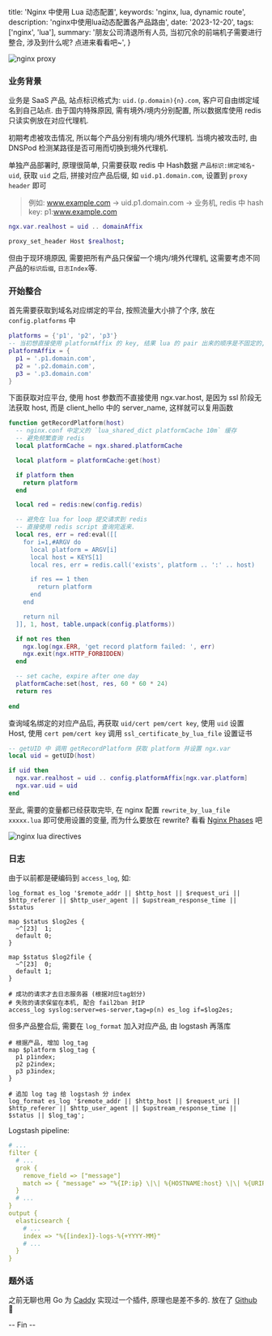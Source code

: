   title: 'Nginx 中使用 Lua 动态配置',
  keywords: 'nginx, lua, dynamic route',
  description: 'nginx中使用lua动态配置各产品路由',
  date: '2023-12-20',
  tags: ['nginx', 'lua'],
  summary: '朋友公司清退所有人员, 当初冗余的前端机子需要进行整合, 涉及到什么呢? 点进来看看吧~',
}


<Img
  src="/weibo/large/6708d6c2gy1hl04no2c7ej210c0ie7vy.jpg"
  alt="nginx proxy"
  width={1308}
  height={662}
/>

### 业务背景

业务是 SaaS 产品, 站点标识格式为: `uid.(p.domain){n}.com`, 客户可自由绑定域名到自己站点. 
由于国内特殊原因, 需有境外/境内分别配置, 所以数据库使用 redis 只读实例放在对应代理机.


初期考虑被攻击情况, 所以每个产品分别有境内/境外代理机. 当境内被攻击时, 由 DNSPod 检测某路径是否可用而切换到境外代理机.

单独产品部署时, 原理很简单, 只需要获取 redis 中 Hash数据 `产品标识:绑定域名`-`uid`, 获取 `uid` 之后, 拼接对应产品后缀, 如 `uid.p1.domain.com`, 设置到 `proxy header` 即可

> 例如: www.example.com -> uid.p1.domain.com -> 业务机, redis 中 hash key: p1:www.example.com

```lua
ngx.var.realhost = uid .. domainAffix
```
```bash
proxy_set_header Host $realhost;
```

但由于现环境原因, 需要把所有产品只保留一个境内/境外代理机, 这需要考虑不同产品的`标识后缀`, `日志Index`等.

### 开始整合

首先需要获取到域名对应绑定的平台, 按照流量大小排了个序, 放在 `config.platforms` 中
```lua
platforms = {'p1', 'p2', 'p3'}
-- 当初想直接使用 platformAffix 的 key, 结果 lua 的 pair 出来的顺序是不固定的, 就放弃了
platformAffix = {
  p1 = '.p1.domain.com',
  p2 = '.p2.domain.com',
  p3 = '.p3.domain.com'
}
```

下面获取对应平台, 使用 host 参数而不直接使用 ngx.var.host, 是因为 ssl 阶段无法获取 host, 而是 client_hello 中的 server_name, 这样就可以复用函数

```lua
function getRecordPlatform(host)
  -- nginx.conf 中定义的 `lua_shared_dict platformCache 10m` 缓存
  -- 避免频繁查询 redis
  local platformCache = ngx.shared.platformCache

  local platform = platformCache:get(host)

  if platform then
    return platform
  end

  local red = redis:new(config.redis)

  -- 避免在 lua for loop 提交请求到 redis
  -- 直接使用 redis script 查询完返来.
  local res, err = red:eval([[
    for i=1,#ARGV do 
      local platform = ARGV[i]
      local host = KEYS[1]
      local res, err = redis.call('exists', platform .. ':' .. host)

      if res == 1 then
        return platform
      end
    end

    return nil
  ]], 1, host, table.unpack(config.platforms))

  if not res then
    ngx.log(ngx.ERR, 'get record platform failed: ', err)
    ngx.exit(ngx.HTTP_FORBIDDEN)
  end

  -- set cache, expire after one day
  platformCache:set(host, res, 60 * 60 * 24)
  return res
  
end
```

查询域名绑定的对应产品后, 再获取 `uid/cert pem/cert key`, 使用 `uid` 设置 Host, 使用 `cert pem/cert key` 调用 `ssl_certificate_by_lua_file` 设置证书
```lua
-- getUID 中 调用 getRecordPlatform 获取 platform 并设置 ngx.var
local uid = getUID(host)

if uid then
  ngx.var.realhost = uid .. config.platformAffix[ngx.var.platform]
  ngx.var.uid = uid
end

```
至此, 需要的变量都已经获取完毕, 在 nginx 配置 `rewrite_by_lua_file xxxxx.lua` 即可使用设置的变量, 而为什么要放在 rewrite? 看看 [Nginx Phases](https://nginx.org/en/docs/dev/development_guide.html#http_phases) 吧

<Img
  src="/weibo/large/6708d6c2gy1hl07yt548cj20rx0pagqs.jpg"
  alt="nginx lua directives"
  width={1005}
  height={910}
/>

### 日志

由于以前都是硬编码到 `access_log`, 如:
```text
log_format es_log '$remote_addr || $http_host || $request_uri || $http_referer || $http_user_agent || $upstream_response_time || $status

map $status $log2es {
  ~^[23]  1;
  default 0;
}

map $status $log2file {
  ~^[23]  0;
  default 1;
}

# 成功的请求才去日志服务器 (根据对应tag划分)
# 失败的请求保留在本机, 配合 fail2ban 封IP
access_log syslog:server=es-server,tag=p(n) es_log if=$log2es;
```

但多产品整合后, 需要在 `log_format` 加入对应产品, 由 logstash 再落库
```text
# 根据产品, 增加 log_tag
map $platform $log_tag {
  p1 p1index;
  p2 p2index;
  p3 p3index;
}

# 追加 log tag 给 logstash 分 index
log_format es_log '$remote_addr || $http_host || $request_uri || $http_referer || $http_user_agent || $upstream_response_time || $status || $log_tag';
```
Logstash pipeline:
```yml
# ...
filter {
  # ...
  grok {
    remove_field => ["message"]
    match => { "message" => "%{IP:ip} \|\| %{HOSTNAME:host} \|\| %{URIPATH:requestURI} \|\| %{GREEDYDATA:referer} \|\| %{GREEDYDATA:ua} \|\| %{NUMBER:responseTime} \|\| %{NUMBER:statusCode} \|\| %{WORD:index}" }
  }
  # ...
}
output {
  elasticsearch {
    # ...
    index => "%{[index]}-logs-%{+YYYY-MM}"
    # ...
  }
}
```

### 题外话

之前无聊也用 Go 为 [Caddy](https://caddyserver.com/) 实现过一个插件, 原理也是差不多的. 放在了 [Github](https://github.com/SakuraHentai/caddy-dynamic-routing) 🎉

-- Fin --


